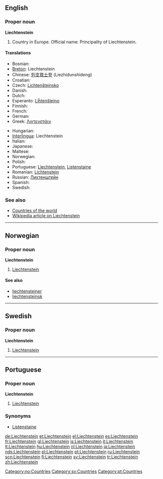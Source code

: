 ==English==

===Proper noun===
'''Liechtenstein'''

# Country in Europe. Official name: Principality of Liechtenstein.

====Translations====
{{top}}
*Bosnian: {{t-|bs|Lihtenštajn|m}}
*[[Breton]]: Liechtenstein
*Chinese: [[列支敦士登]] (Liezhidunshideng)
*Croatian: {{t-|hr|Lihtenštajn|m}}
* Czech: [[Lichtenštejnsko]] {{n}}
* Danish: {{t-|da|Liechtenstein}}
* Dutch: {{t+|nl|Liechtenstein}}
*Esperanto: [[Liĥtenŝtejno]]
* Finnish: {{t+|fi|Liechtenstein}}
* French: {{t+|fr|Liechtenstein}}
* German: {{t+|de|Liechtenstein}}
*Greek: [[Λιχτενστάιν]] {{n}}
{{mid}}
* Hungarian: {{t+|hu|Liechtenstein}}
*[[Interlingua]]: Liechtenstein
* Italian: {{t+|it|Liechtenstein}}
* Japanese: {{t-|ja|リヒテンシュタイン|tr=Rihitenshutain|sc=Jpan}}
* Maltese: {{t-|mt|Liechtenstein|xs=Maltese}}
* Norwegian: {{t-|no|Liechtenstein}}
* Polish: {{t+|pl|Liechtenstein}}
*Portuguese: [[Liechtenstein#Portuguese|Liechtenstein]], [[Listenstaine]] {{m}}
*Romanian: [[Lichtenstein]] {{n}}
*Russian: [[Лихтенштейн]]
* Spanish: {{t+|es|Liechtenstein}}
* Swedish: {{t+|sv|Liechtenstein}}
{{bottom}}

===See also===
*[[Countries of the world]]
*[[w:Liechtenstein|Wikipedia article on Liechtenstein]]

----

==Norwegian==

===Proper noun===
'''Liechtenstein'''

# [[#English|Liechtenstein]]

====See also====
*[[liechtensteiner]]
*[[liechtensteinsk]]

[[Category:no:Countries]]

----

==Swedish==

===Proper noun===
'''Liechtenstein'''

# [[#English|Liechtenstein]]

[[Category:sv:Countries]]
----

==Portuguese==
===Proper noun===
'''Liechtenstein'''

# [[#English|Liechtenstein]]

===Synonyms===
*[[Listenstaine]]

[[Category:pt:Countries]]

[[de:Liechtenstein]]
[[et:Liechtenstein]]
[[el:Liechtenstein]]
[[es:Liechtenstein]]
[[fr:Liechtenstein]]
[[gl:Liechtenstein]]
[[is:Liechtenstein]]
[[it:Liechtenstein]]
[[lt:Liechtenstein]]
[[hu:Liechtenstein]]
[[nl:Liechtenstein]]
[[ja:Liechtenstein]]
[[nds:Liechtenstein]]
[[pl:Liechtenstein]]
[[pt:Liechtenstein]]
[[ru:Liechtenstein]]
[[scn:Liechtenstein]]
[[fi:Liechtenstein]]
[[sv:Liechtenstein]]
[[tr:Liechtenstein]]
[[zh:Liechtenstein]]